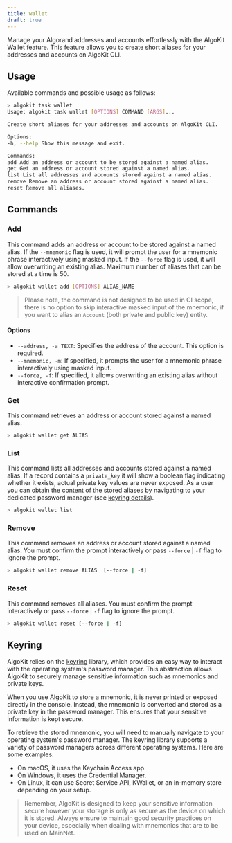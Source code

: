 ```yaml
---
title: wallet
draft: true
---
```


Manage your Algorand addresses and accounts effortlessly with the AlgoKit Wallet feature. This feature allows you to create short aliases for your addresses and accounts on AlgoKit CLI.

## Usage

Available commands and possible usage as follows:

```bash
> algokit task wallet
Usage: algokit task wallet [OPTIONS] COMMAND [ARGS]...

Create short aliases for your addresses and accounts on AlgoKit CLI.

Options:
-h, --help Show this message and exit.

Commands:
add Add an address or account to be stored against a named alias.
get Get an address or account stored against a named alias.
list List all addresses and accounts stored against a named alias.
remove Remove an address or account stored against a named alias.
reset Remove all aliases.
```

## Commands

### Add

This command adds an address or account to be stored against a named alias. If the `--mnemonic` flag is used, it will prompt the user for a mnemonic phrase interactively using masked input. If the `--force` flag is used, it will allow overwriting an existing alias. Maximum number of aliases that can be stored at a time is 50.

```bash
> algokit wallet add [OPTIONS] ALIAS_NAME
```

> Please note, the command is not designed to be used in CI scope, there is no option to skip interactive masked input of the mnemonic, if you want to alias an `Account` (both private and public key) entity.

#### Options

- `--address, -a TEXT`: Specifies the address of the account. This option is required.
- `--mnemonic, -m`: If specified, it prompts the user for a mnemonic phrase interactively using masked input.
- `--force, -f`: If specified, it allows overwriting an existing alias without interactive confirmation prompt.

### Get

This command retrieves an address or account stored against a named alias.

```bash
> algokit wallet get ALIAS
```

### List

This command lists all addresses and accounts stored against a named alias. If a record contains a `private_key` it will show a boolean flag indicating whether it exists, actual private key values are never exposed. As a user you can obtain the content of the stored aliases by navigating to your dedicated password manager (see [keyring details](https://pypi.org/project/keyring/)).

```bash
> algokit wallet list
```

### Remove

This command removes an address or account stored against a named alias.
You must confirm the prompt interactively or pass `--force` | `-f` flag to ignore the prompt.

```bash
> algokit wallet remove ALIAS  [--force | -f]
```

### Reset

This command removes all aliases. You must confirm the prompt interactively or pass `--force` | `-f` flag to ignore the prompt.

```bash
> algokit wallet reset [--force | -f]
```

## Keyring

AlgoKit relies on the [keyring](https://pypi.org/project/keyring/) library, which provides an easy way to interact with the operating system's password manager. This abstraction allows AlgoKit to securely manage sensitive information such as mnemonics and private keys.

When you use AlgoKit to store a mnemonic, it is never printed or exposed directly in the console. Instead, the mnemonic is converted and stored as a private key in the password manager. This ensures that your sensitive information is kept secure.

To retrieve the stored mnemonic, you will need to manually navigate to your operating system's password manager. The keyring library supports a variety of password managers across different operating systems. Here are some examples:

- On macOS, it uses the Keychain Access app.
- On Windows, it uses the Credential Manager.
- On Linux, it can use Secret Service API, KWallet, or an in-memory store depending on your setup.

> Remember, AlgoKit is designed to keep your sensitive information secure however your storage is only as secure as the device on which it is stored. Always ensure to maintain good security practices on your device, especially when dealing with mnemonics that are to be used on MainNet.
